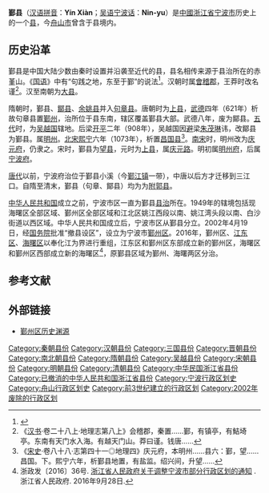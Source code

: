{{Infobox China County
| county  = 鄞县
| state = [[宁波市|宁波市]]
| map = Region Change of Yin County.svg
| mapsize = 250px
| map_caption = 1949年前的鄞县所辖区域现由[[海曙区|海曙区]]（图中绿色区域）、[[鄞州区|鄞州区]]（图中黄色区域）和[[江北区_(宁波市)|江北区]]（图中未标）管辖。图中海曙区东侧和鄞州区西侧标出的区域分别为2016年前的海曙区和[[江东区_(宁波市)|江东区]]。除这两部分外的剩余区域大致为1949年至2016年鄞县/鄞州区所辖范围（有微调）。
| mapofstate= China Zhejiang Ningbo.svg
| Pinyin   = 
| Belong = [[中国|中国]][[浙江省|浙江省]][[宁波市|宁波市]]
| Types= [[县|县]]
| admincode =330227<ref>{{cite web|url=http://files2.mca.gov.cn/www/201512/20151203093948255.htm|title=1983年中华人民共和国行政区划代码（截止1983年12月31日）|publisher=中华人民共和国民政部|accessdate=2016-10-17|archive-date=2017-03-05|archive-url=https://web.archive.org/web/20170305025921/http://files2.mca.gov.cn/www/201512/20151203093948255.htm|dead-url=no}}</ref>
| founded = 
| seat = 
| town=
| township=
| subdistrict=
| post code=315000
| phone code = 574
| coordinate = 
| area = 
| area land =  
| area water =  
}}
'''鄞县'''（[[汉语拼音|汉语拼音]]：'''Yín Xiàn'''；[[吴语|吴语]][[宁波话|宁波话]]：'''Nin-yu'''）是[[中國|中國]][[浙江省|浙江省]][[宁波市|宁波市]]历史上的一个[[县|县]]，今[[舟山市|舟山市]]曾含于县境内。

== 历史沿革 ==

鄞县是中国大陆少数由秦时设置并沿袭至近代的县，县名相传来源于县治所在的赤堇山。《[[国语_(书)|国语]]》中有“句践之地，东至于鄞”的说法<ref>{{cite book|title=鄞县志|author=浙江省鄞县地方志编委会|publisher=中华书局|chapter=第一编 政区|year=1996|isbn=7-101-01486-0}}</ref>。汉朝时属[[會稽郡|會稽郡]]，王莽时改名谨<ref>《[[汉书|汉书]]·卷二十八上·地理志第八上》会稽郡，秦置......鄞，有镇亭，有鮚埼亭。东南有天门水入海。有越天门山。莽曰谨。钱唐......</ref>。汉至南朝为[[大县|大县]]。

隋朝时，鄞县、[[鄮县|鄮县]]、[[余姚县|余姚县]]并入[[句章县|句章县]]。唐朝时为[[上县|上县]]，[[武德|武德]]四年（621年）析故句章县置[[鄞州|鄞州]]，治所位于县东南，辖区覆盖鄞县大部。武德八年，废为鄮县。[[五代|五代]]时，为[[吴越国|吴越国]]辖地。后梁[[開平_(年號)|开平]]二年（908年），吴越国因[[避讳|避]]梁[[朱茂琳|朱茂琳]]讳，改鄮县为鄞县。属[[明州_(开元)|明州]]。[[北宋|北宋]][[熙宁|熙宁]]六年（1073年），析置[[昌國縣_(浙江)|昌国县]]<ref>《[[宋史|宋史]]·卷八十八·志第四十一◎地理四》庆元府，本明州......县六：鄞，望......昌国。下。熙宁六年，析鄞县地置，有盐监。绍兴间，升望......</ref>。[[南宋|南宋]]时，明州改为[[庆元府|庆元府]]，仍隶之。宋时，鄞县为[[望县|望县]]，元时为[[上县|上县]]，属[[庆元路|庆元路]]。明初属[[明州府|明州府]]，后属[[宁波府|宁波府]]。

[[唐代|唐代]]以前，宁波府治位于鄞县小溪（今[[鄞江镇|鄞江镇]]一带），中唐以后方才迁移到三江口。自隋至清末，鄞县（句章、鄮县）均为为[[附郭县|附郭县]]。

[[中华人民共和国|中华人民共和国]]成立之前，宁波市区一直为鄞县[[县治|县治]]所在。1949年的辖境包括现海曙区全部区域、鄞州区全部区域和江北区姚江西段以南、姚江湾头段以南、白沙街道以西区域。中华人民共和国成立后，宁波市区从鄞县分立。2002年4月19日，经[[中华人民共和国国务院|国务院]]批准“撤县设区”，设立为宁波市[[鄞州区|鄞州区]]。2016年，鄞州区、[[江东区_(宁波市)|江东区]]、[[海曙区|海曙区]]以奉化江为界进行重组，江东区和鄞州区东部成立新的鄞州区，海曙区和鄞州区西部成立新的海曙区<ref>浙政发〔2016〕36号. [http://www.zj.gov.cn/art/2016/10/9/art_32431_285722.html 浙江省人民政府关于调整宁波市部分行政区划的通知] {{Wayback|url=http://www.zj.gov.cn/art/2016/10/9/art_32431_285722.html |date=20161010205702 }}. 浙江省人民政府. 2016年9月28日.</ref>，原鄞县区域为鄞州、海曙两区分治。

== 参考文献 ==
{{Reflist|35em}}

== 外部链接 ==

*[https://web.archive.org/web/20150321043042/http://www.nbyz.gov.cn/col/col5058/index.html 鄞州区历史渊源]

{{中華民國浙江省行政區劃}}
[[Category:秦朝县份|Category:秦朝县份]]
[[Category:汉朝县份|Category:汉朝县份]]
[[Category:三国县份|Category:三国县份]]
[[Category:晋朝县份|Category:晋朝县份]]
[[Category:南北朝县份|Category:南北朝县份]]
[[Category:隋朝县份|Category:隋朝县份]]
[[Category:吴越县份|Category:吴越县份]]
[[Category:宋朝县份|Category:宋朝县份]]
[[Category:明朝县份|Category:明朝县份]]
[[Category:清朝县份|Category:清朝县份]]
[[Category:中华民国浙江省县份|Category:中华民国浙江省县份]]
[[Category:已撤消的中华人民共和国浙江省县份|Category:已撤消的中华人民共和国浙江省县份]]
[[Category:宁波行政区划史|Category:宁波行政区划史]]
[[Category:舟山行政区划史|Category:舟山行政区划史]]
[[Category:前3世纪建立的行政区划|Category:前3世纪建立的行政区划]]
[[Category:2002年废除的行政区划|Category:2002年废除的行政区划]]